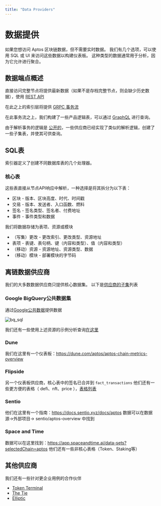 ```yaml
---
title: "Data Providers"
---
```


# 数据提供

如果您想访问 Aptos 区块链数据，但不需要实时数据。
我们有几个选项，可以使用 SQL 或 UI 来访问这些数据以构建仪表板。
这种类型的数据通常用于分析，因为它允许进行聚合。

## 数据端点概述

直接访问完整节点将提供最新数据（如果不是存档完整节点，则会缺少历史数据），使用 [REST API](../apis.mdx#aptos-fullnode)

在此之上的索引层将提供 [GRPC 事务流](../indexer/txn-stream/aptos-hosted-txn-stream)

在此事务流之上，我们构建了一些产品逻辑表，可以通过 [GraphQL](../indexer/) 进行查询。

由于解析事务的逻辑是 [公开的](https://github.com/aptos-labs/aptos-indexer-processors)，一些供应商已经实现了类似的解析逻辑，创建了一些子集表，并使其可供查询。

## SQL表

索引器定义了创建不同数据库表的几个处理器。

### 核心表

这些表直接从节点API响应中解析，一种选择是将其拆分为以下表：

- 区块 - 版本、区块高度、时代、时间戳
- 交易 - 版本、发送者、入口函数、燃料
- 签名 - 签名类型、签名者、付费地址
- 事件 - 事件类型和数据

我们将数据存储为表项、资源或模块

- （写集）更改 - 更改索引、更改类型、资源地址
- 表项 - 表键、表句柄、键（内容和类型）、值（内容和类型）
- （移动）资源 - 资源地址、资源类型、数据
- （移动）模块 - 部署模块的字节码

## 离链数据供应商

我们的大多数数据供应商只提供核心数据集。
以下是[供应商的子集](https://aptosfoundation.org/currents/aptos-on-chain-data-capabilities-with-dune-nansen-and-other-providers)列表

### Google BigQuery公共数据集

通过[Google公共数据](https://console.cloud.google.com/marketplace/product/bigquery-public-data/crypto-aptos-mainnet-us)提供数据

![bq_sql](/screenshots/bq_sql.png)

我们还有一些使用上述资源的示例分析查询[在这里](https://github.com/aptos-labs/explorer/tree/main/analytics)

### Dune

我们在这里有一个仪表板：https://dune.com/aptos/aptos-chain-metrics-overview

### Flipside

另一个仪表板供应商，核心表中的签名已合并到 `fact_transactions`
他们还有一些更方便的表格（ defi、nft、price ），[表格列表](https://flipsidecrypto.github.io/aptos-models/#!/overview)

### Sentio

他们在这里有一个指南：https://docs.sentio.xyz/docs/aptos
数据可以在数据源->外部项目-> sentio/aptos-overview 中找到

### Space and Time

数据可以在这里找到：https://app.spaceandtime.ai/data-sets?selectedChain=aptos
他们还有一些非核心表格（Token、Staking等）

## 其他供应商

我们还有一些针对更企业用例的合作伙伴

- [Token Terminal](https://tokenterminal.com/resources/articles/aptos-data-partnership)
- [The Tie](https://www.thetie.io/insights/news/introducing-aptos-ecosystem-dashboard-and-on-chain-data/)
- [Elliptic](https://www.elliptic.co/media-center/elliptic-partners-with-aptos-foundation-as-a-data-integration-provider-to-offer-compliance-screening-and-risk-services-for-aptos-network)

